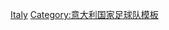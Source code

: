 {{国家队
 | name      = 1990年世界杯足球赛意大利参赛名单
 | bg        = #0066bc
 | fg        = white
 | country   = 意大利
 | flag      = Italy
 | comp link = 1990年世界杯足球赛
 | comp      = 1990年世界杯足球赛（季軍）
 | p1        = [[沃爾特·曾加|-{zh-hans:曾加; zh-hk:辛格;}-]]
 | p2        = [[弗蘭科·巴雷西|-{zh-hans:巴雷西;zh-hk:巴里斯;zh-tw:巴雷西;}-]]
 | p3        = [[朱塞佩·贝尔戈米|-{zh-hans:贝尔戈米;zh-hk:柏高美}-]][[File:Captain sports.svg|10px|link=隊長 (足球)|alt=队长]]
 | p4        = [[路易吉·德阿戈斯蒂尼|德阿戈斯蒂尼]]
 | p5        = [[奇罗·费拉拉|-{zh-cn:费拉拉;zh-hk:費拉拿;zh-tw:費拉拉;}-]]
 | p6        = [[里卡尔多·费里|费里]]
 | p7        = [[保罗·马尔蒂尼|-{zh-hans:马尔蒂尼;zh-hk:馬甸尼}-]]
 | p8        = [[皮埃特罗·维尔乔沃德|维尔乔沃德]]
 | p9        = [[卡洛·安切洛蒂|-{zh-hans:安切洛蒂;zh-hk:安察洛堤}-]]
 | p10       = [[尼古拉·贝尔蒂|贝尔蒂]]
 | p11       = [[费尔南多·德纳波利|德纳波利]]
 | p12       = [[斯特凡诺·塔科尼|塔科尼]]
 | p13       = [[朱塞佩·詹尼尼|詹尼尼]]
 | p14       = [[贾恩卡洛·马罗基|马罗基]]
 | p15       = [[罗伯特·巴乔|-{zh-hans:巴乔;zh-hk:巴治奧;zh-tw:巴吉歐;}-]]
 | p16       = [[安德烈亚·卡尔内瓦莱|卡尔内瓦莱]]
 | p17       = [[罗伯托·多纳多尼|-{zh-hans:多纳多尼;zh-hk:鄧納東尼;zh-tw:多納多尼;}-]]
 | p18       = [[羅拔圖·文仙尼|-{zh-hans:曼奇尼;zh-hk:文仙尼;zh-tw:曼奇尼;}-]]
 | p19       = [[薩爾瓦托雷·斯基拉奇|-{zh-hans:斯基拉奇;zh-hk:史基拉斯;zh-tw:斯基拉奇;}-]]
 | p20       = [[阿尔多·塞雷纳|塞雷纳]]
 | p21       = [[詹卢卡·维亚利|-{zh-hans:维亚利;zh-hk:維埃里;zh-tw:維亞利;}-]]
 | p22       = [[詹盧卡·帕柳卡|-{zh-hans:帕柳卡;zh-hk:柏魯卡;zh-tw:帕柳卡;}-]]
 | coach     = [[阿泽利奥·维奇尼|维奇尼]]
}}<noinclude>
[[Category:1990年世界杯足球赛参赛名单模板|Italy]]
[[Category:意大利国家足球队模板]]
</noinclude>